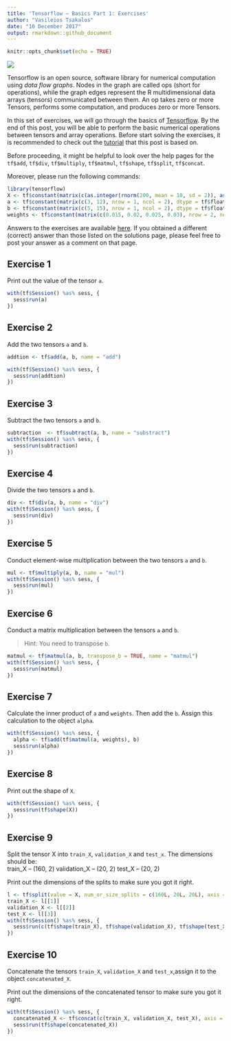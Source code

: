 ```yaml
---
title: 'Tensorflow – Basics Part 1: Exercises'
author: "Vasileios Tsakalos"
date: "10 December 2017"
output: rmarkdown::github_document
---
```


```r
knitr::opts_chunk$set(echo = TRUE)
```

![](https://www.r-exercises.com/wp-content/uploads/2017/11/unnamed.jpg)

Tensorflow is an open source, software library for numerical computation using *data flow graphs*. Nodes in the graph are called ops (short for operations), while the graph edges represent the R multidimensional data arrays (tensors) communicated between them. An op takes zero or more Tensors, performs some computation, and produces zero or more Tensors.  

In this set of exercises, we will go through the basics of [Tensorflow](https://www.tensorflow.org/). By the end of this post, you will be able to perform the basic numerical operations between tensors and array operations. Before start solving the exercises, it is recommended to check out the [tutorial](https://www.r-exercises.com/2017/11/26/tensorflow-basics-12/) that this post is based on.  

Before proceeding, it might be helpful to look over the help pages for the `tf$add`, `tf$div`, `tf$multiply`, `tf$matmul`, `tf$shape`, `tf$split`, `tf$concat`.  

Moreover, please run the following commands:
```r
library(tensorflow)
X <- tf$constant(matrix(c(as.integer(rnorm(200, mean = 10, sd = 2)), as.integer(rnorm(200, mean = 50, sd = 10))), nrow = 200, ncol = 2))
a <- tf$constant(matrix(c(3, 12), nrow = 1, ncol = 2), dtype = tf$float32, name = "a")
b <- tf$constant(matrix(c(5, 15), nrow = 1, ncol = 2), dtype = tf$float32, name = "b")
weights <- tf$constant(matrix(c(0.015, 0.02, 0.025, 0.03), nrow = 2, ncol = 2), dtype = tf$float32, name = "weights")
```
Answers to the exercises are available [here](https://www.r-exercises.com/2017/12/10/tensorflow-basics-part-1-solutions). If you obtained a different (correct) answer than those listed on the solutions page, please feel free to post your answer as a comment on that page.  

## Exercise 1

Print out the value of the tensor `a`.  

```r
with(tf$Session() %as% sess, {
  sess$run(a)
})
```

## Exercise 2

Add the two tensors `a` and `b`.  

```r
addtion <- tf$add(a, b, name = "add")

with(tf$Session() %as% sess, {
  sess$run(addtion)
})
```

## Exercise 3

Subtract the two tensors `a` and `b`.  

```r
subtraction  <- tf$subtract(a, b, name = "substract")
with(tf$Session() %as% sess, {
  sess$run(subtraction)
})
```

## Exercise 4

Divide the two tensors `a` and `b`.  
 
```r
div <- tf$div(a, b, name = "div")
with(tf$Session() %as% sess, {
  sess$run(div)
})
```

## Exercise 5

Conduct element-wise multiplication between the two tensors `a` and `b`.  
 
```r
mul <- tf$multiply(a, b, name = "mul")
with(tf$Session() %as% sess, {
  sess$run(mul)
})
```

## Exercise 6

Conduct a matrix multiplication between the tensors `a` and `b`.

> Hint: You need to transpose `b`.  
 
```r
matmul <- tf$matmul(a, b, transpose_b = TRUE, name = "matmul")
with(tf$Session() %as% sess, {
  sess$run(matmul)
})
```


## Exercise 7

Calculate the inner product of `a` and `weights`. Then add the `b`. Assign this calculation to the object `alpha`.  

```r
with(tf$Session() %as% sess, {
  alpha <- tf$add(tf$matmul(a, weights), b)
  sess$run(alpha)
})
```

## Exercise 8

Print out the shape of `X`.  

```r
with(tf$Session() %as% sess, {
  sess$run(tf$shape(X))
})
```

## Exercise 9

Split the tensor X into `train_X`, `validation_X` and `test_x`.
The dimensions should be:  
train_X – (160, 2)
validation_X – (20, 2)
test_X – (20, 2)

Print out the dimensions of the splits to make sure you got it right.  

```r
l <- tf$split(value = X, num_or_size_splits = c(160L, 20L, 20L), axis = 0L)
train_X <- l[[1]]
validation_X <- l[[2]]
test_X <- l[[3]]
with(tf$Session() %as% sess, {
  sess$run(c(tf$shape(train_X), tf$shape(validation_X), tf$shape(test_X)))
})
```

## Exercise 10

Concatenate the tensors `train_X`, `validation_X` and `test_x`,assign it to the object `concatenated_X`.

Print out the dimensions of the concatenated tensor to make sure you got it right.  

```r
with(tf$Session() %as% sess, {
  concatenated_X <- tf$concat(c(train_X, validation_X, test_X), axis = 0L, name = "concat")
  sess$run(tf$shape(concatenated_X))
})
```